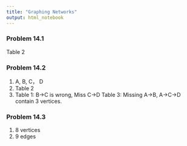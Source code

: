 ```yaml
---
title: "Graphing Networks"
output: html_notebook
---
```


### Problem 14.1

Table 2

### Problem 14.2

1.  A, B, C， D
2.  Table 2
3.  Table 1: B-\>C is wrong, Miss C-\>D Table 3: Missing A-\>B, A-\>C-\>D contain 3 vertices.

### Problem 14.3

1.  8 vertices
2.  9 edges
